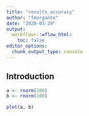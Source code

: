 ```yaml
---
title: "results_accuracy"
author: "fmorgante"
date: "2020-03-29"
output: 
  workflowr::wflow_html:
    toc: false
editor_options:
  chunk_output_type: console
---
```


## Introduction

```r
a <- rnorm(100)
b <- rnorm(100)

plot(a, b)
```

